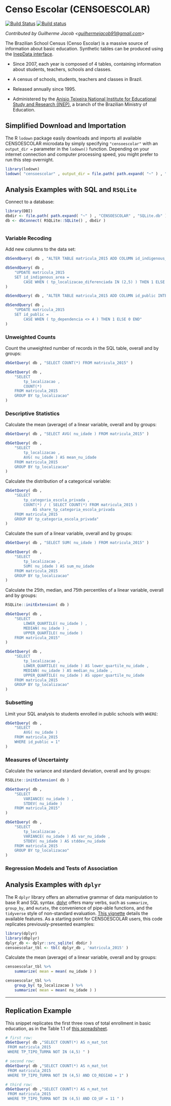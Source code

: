 # Censo Escolar (CENSOESCOLAR) {-}

[![Build Status](https://travis-ci.org/asdfree/censoescolar.svg?branch=master)](https://travis-ci.org/asdfree/censoescolar) [![Build status](https://ci.appveyor.com/api/projects/status/github/asdfree/censoescolar?svg=TRUE)](https://ci.appveyor.com/project/ajdamico/censoescolar)

*Contributed by Guilherme Jacob <<guilhermejacob91@gmail.com>>*

The Brazilian School Census (Censo Escolar) is a massive source of information about basic education. Synthetic tables can be produced using the [InepData interface](http://inepdata.inep.gov.br/analytics/saw.dll?Dashboard).

* Since 2007, each year is composed of 4 tables, containing information about students, teachers, schools and classes.

* A census of schools, students, teachers and classes in Brazil.

* Released annually since 1995.

* Administered by the [Anisio Teixeira National Institute for Educational Study and Research (INEP)](http://portal.inep.gov.br), a branch of the Brazilian Ministry of Education.

## Simplified Download and Importation {-}

The R `lodown` package easily downloads and imports all available CENSOESCOLAR microdata by simply specifying `"censoescolar"` with an `output_dir =` parameter in the `lodown()` function. Depending on your internet connection and computer processing speed, you might prefer to run this step overnight.

```r
library(lodown)
lodown( "censoescolar" , output_dir = file.path( path.expand( "~" ) , "CENSOESCOLAR" ) )
```

## Analysis Examples with SQL and `RSQLite` \ {-}

Connect to a database:

```r
library(DBI)
dbdir <- file.path( path.expand( "~" ) , "CENSOESCOLAR" , "SQLite.db" )
db <- dbConnect( RSQLite::SQLite() , dbdir )
```

```r

```

### Variable Recoding {-}

Add new columns to the data set:
```r
dbSendQuery( db , "ALTER TABLE matricula_2015 ADD COLUMN id_indigenous_area INTEGER" )

dbSendQuery( db ,
	"UPDATE matricula_2015
	SET id_indigenous_area =
		CASE WHEN ( tp_localizacao_diferenciada IN (2,5) ) THEN 1 ELSE 0 END"
)

dbSendQuery( db , "ALTER TABLE matricula_2015 ADD COLUMN id_public INTEGER" )

dbSendQuery( db ,
	"UPDATE matricula_2015
	SET id_public =
		CASE WHEN ( tp_dependencia <> 4 ) THEN 1 ELSE 0 END"
)
```

### Unweighted Counts {-}

Count the unweighted number of records in the SQL table, overall and by groups:
```r
dbGetQuery( db , "SELECT COUNT(*) FROM matricula_2015" )

dbGetQuery( db ,
	"SELECT
		tp_localizacao ,
		COUNT(*) 
	FROM matricula_2015
	GROUP BY tp_localizacao"
)
```

### Descriptive Statistics {-}

Calculate the mean (average) of a linear variable, overall and by groups:
```r
dbGetQuery( db , "SELECT AVG( nu_idade ) FROM matricula_2015" )

dbGetQuery( db , 
	"SELECT 
		tp_localizacao , 
		AVG( nu_idade ) AS mean_nu_idade
	FROM matricula_2015 
	GROUP BY tp_localizacao" 
)
```

Calculate the distribution of a categorical variable:
```r
dbGetQuery( db , 
	"SELECT 
		tp_categoria_escola_privada , 
		COUNT(*) / ( SELECT COUNT(*) FROM matricula_2015 ) 
			AS share_tp_categoria_escola_privada
	FROM matricula_2015 
	GROUP BY tp_categoria_escola_privada" 
)
```

Calculate the sum of a linear variable, overall and by groups:
```r
dbGetQuery( db , "SELECT SUM( nu_idade ) FROM matricula_2015" )

dbGetQuery( db , 
	"SELECT 
		tp_localizacao , 
		SUM( nu_idade ) AS sum_nu_idade 
	FROM matricula_2015 
	GROUP BY tp_localizacao" 
)
```

Calculate the 25th, median, and 75th percentiles of a linear variable, overall and by groups:
```r
RSQLite::initExtension( db )

dbGetQuery( db , 
	"SELECT 
		LOWER_QUARTILE( nu_idade ) , 
		MEDIAN( nu_idade ) , 
		UPPER_QUARTILE( nu_idade ) 
	FROM matricula_2015" 
)

dbGetQuery( db , 
	"SELECT 
		tp_localizacao , 
		LOWER_QUARTILE( nu_idade ) AS lower_quartile_nu_idade , 
		MEDIAN( nu_idade ) AS median_nu_idade , 
		UPPER_QUARTILE( nu_idade ) AS upper_quartile_nu_idade
	FROM matricula_2015 
	GROUP BY tp_localizacao" 
)
```

### Subsetting {-}

Limit your SQL analysis to students enrolled in public schools with `WHERE`:
```r
dbGetQuery( db ,
	"SELECT
		AVG( nu_idade )
	FROM matricula_2015
	WHERE id_public = 1"
)
```

### Measures of Uncertainty {-}

Calculate the variance and standard deviation, overall and by groups:
```r
RSQLite::initExtension( db )

dbGetQuery( db , 
	"SELECT 
		VARIANCE( nu_idade ) , 
		STDEV( nu_idade ) 
	FROM matricula_2015" 
)

dbGetQuery( db , 
	"SELECT 
		tp_localizacao , 
		VARIANCE( nu_idade ) AS var_nu_idade ,
		STDEV( nu_idade ) AS stddev_nu_idade
	FROM matricula_2015 
	GROUP BY tp_localizacao" 
)
```

### Regression Models and Tests of Association {-}

## Analysis Examples with `dplyr` \ {-}

The R `dplyr` library offers an alternative grammar of data manipulation to base R and SQL syntax. [dplyr](https://github.com/tidyverse/dplyr/) offers many verbs, such as `summarize`, `group_by`, and `mutate`, the convenience of pipe-able functions, and the `tidyverse` style of non-standard evaluation. [This vignette](https://cran.r-project.org/web/packages/dplyr/vignettes/dplyr.html) details the available features. As a starting point for CENSOESCOLAR users, this code replicates previously-presented examples:

```r
library(dplyr)
library(dbplyr)
dplyr_db <- dplyr::src_sqlite( dbdir )
censoescolar_tbl <- tbl( dplyr_db , 'matricula_2015' )
```
Calculate the mean (average) of a linear variable, overall and by groups:
```r
censoescolar_tbl %>%
	summarize( mean = mean( nu_idade ) )

censoescolar_tbl %>%
	group_by( tp_localizacao ) %>%
	summarize( mean = mean( nu_idade ) )
```

---

## Replication Example {-}

This snippet replicates the first three rows of total enrollment in basic education, as in the Table 1.1 of [this spreadsheet](http://download.inep.gov.br/informacoes_estatisticas/sinopses_estatisticas/sinopses_educacao_basica/sinopse_estatistica_educacao_basica_2015.zip).

```r
# first row:
dbGetQuery( db ,"SELECT COUNT(*) AS n_mat_tot
 FROM matricula_2015
 WHERE TP_TIPO_TURMA NOT IN (4,5) " )

# second row:
dbGetQuery( db ,"SELECT COUNT(*) AS n_mat_tot
 FROM matricula_2015
 WHERE TP_TIPO_TURMA NOT IN (4,5) AND CO_REGIAO = 1" )

# third row:
dbGetQuery( db ,"SELECT COUNT(*) AS n_mat_tot
 FROM matricula_2015
 WHERE TP_TIPO_TURMA NOT IN (4,5) AND CO_UF = 11 " )
```

